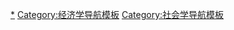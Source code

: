 {{Navbox with collapsible groups
|name   = 市场
|title  = [[市场]]

|group1 = [[商品市場|狭义市场]]
|list1  = {{navbox subgroups
 |group1  = [[傳統市場|传统市场]]
 |list1   = [[集市]] - [[逢场]] - [[小販|路边摊]] - [[货郎担]] - [[傳統市場]] - [[农贸市场]] - [[小商品市场]] - [[跳蚤市場]] - [[雜貨店]] - [[商店]] - [[零售|零售商]] - [[批發|批发商]]
 |group2  = [[现代市场]]
 |list2   = [[百貨公司|百货商场]] - [[連鎖店]] - [[加盟連鎖|加盟店]] - [[品牌店]] - [[專門店|专卖店]] - [[步行街]] - [[商場]] - [[超級市場]] - [[便利商店]] - [[資訊型廣告|電視購物]] - [[网络营销|网上销售]]}}

|group2 = [[非商品市场|广义市场]]
|list2 = {{navbox subgroups
 |group1  = [[金融市场]]
 |list1   = [[资本市场]] - [[货币市场]]-（[[證券市場]]等）- [[股票市場]] - [[期貨交易所|期货市场]]  - [[保險|保险市场]]- [[外汇市场]] 
 |group2  = [[劳动力市场|人才市场]]
 |list2   = [[人才交流会]] - [[招聘|招聘服务]] - [[獵頭 (招聘)|猎头服务]] - [[人力派遣|派遣服务]] - [[人事代理服务]]
 |group3  = 其它
 |list3   = [[地產市場|房产市场]] - [[信息市场]] - [[旅游|旅游市场]] - [[产业市场]]}}
}}<noinclude>

[[Category:市場|*]]
[[Category:经济学导航模板]]
[[Category:社会学导航模板]]
</noinclude>